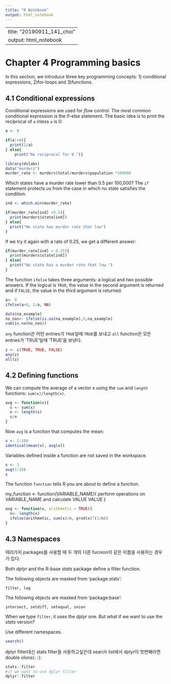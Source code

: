 ```yaml
---
title: "R Notebook"
output: html_notebook
---
```


---
title: "20190911_141_choi"
output: html_notebook
---

# Chapter 4 Programming basics
In this section, we introduce three key programming concepts: 1) conditional expressions, 2)for-loops and 3)functions.

## 4.1 Conditional expressions

Conditional expressions are used for *flow control*. The most common conditional expression is the if-else statement. 
The basic idea is to print the reciprocal of `a` inless `a` is 0:

```r
a <- 0

if(a!=0){
  print(1/a)
} else{
    print("No reciprocal for 0.")}
```

```r
library(dslabs)
data("murders")
murder_rate <- murders$total/murders$population *100000
```

Which states have a murder rate lower than 0.5 per 100,000? The `if` statement protects us from the case in which no state satisfies the condition.

```r
ind <- which.min(murder_rate)

if(murder_rate[ind] <0.5){
  print(murders$state[ind])
} else{
  print("No state has murder rate that low")
}
```

If we try it again with a rate of 0.25, we get a different answer:
```r
if(murder_rate[ind] < 0.25){
  print(murders$state[ind]) 
} else{
  print("No state has a murder rate that low.")
}
```

The function `ifelse` takes three arguments: a logical and two possible answers. If the logical is `TRUE`, the value in the second argument is returned and if `FALSE`, the value in the third argument is returned.
```r
a<- 0
ifelse(a>0, 1/a, NA)
```

```r
data(na_example)
no_nas<- ifelse(is.na(na_example),0,na_example)
sum(is.na(no_nas))
```

`any` function은 어떤 entries가 `TRUE`일때 `TRUE`를 보내고 `all` function은 모든 entries가 'TRUE'일때 'TRUE'을 보낸다.

```r
z <- c(TRUE, TRUE, FALSE)
any(z)
all(z)
```

## 4.2 Defining functions

We can compute the average of a vector x using the `sum` and `length` functions: `sum(x)/length(x)`.

```r
avg <- function(x){
  s <- sum(x)
  n <- length(x)
  s/n
}
```
Now `avg` is a function that computes the mean:

```r
x <- 1:100
identical(mean(x), avg(x))
```

Variables defined inside a function are not saved in the workspace.
```r
s <- 3
avg(1:10)
s
```

The function `function` tells R you are about to define a function. 

my_function <- function(VARIABLE_NAME){
  perform operations on VARIABLE_NAME and calculate VALUE
  VALUE
}
```r
avg <- function(x, arithmetic = TRUE){
  n<- length(x)
  ifelse(arithmetic, sum(x)/n, prod(x)^(1/n))
}
```


## 4.3 Namespaces

여러가지 packages를 사용할 때 두 개의 다른 fucnion이 같은 이름을 사용하는 경우가 있다. 

Both *dplyr* and the R-base *stats* package define a filter function.

The following objects are masked from ‘package:stats’:

    filter, lag

The following objects are masked from ‘package:base’:

    intersect, setdiff, setequal, union

When we type `filter`, it uses the *dplyr* one. But what if we want to use the *stats* version?

Use different namespaces. 
```r
search()
```
dplyr filter대신 stats filter을 사용하고싶은데 search list에서 dplyr이 첫번째라면 double olons(`::`):
```r
stats::filter
#if we want to use dplyr filter
dplyr::filter
```

